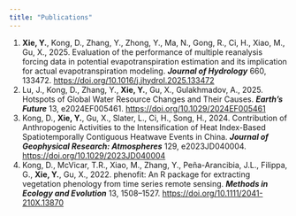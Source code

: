 ```yaml
---
title: "Publications"
---
```


1. **Xie, Y.**, Kong, D., Zhang, Y., Zhong, Y., Ma, N., Gong, R., Ci, H., Xiao, M., Gu, X., 2025. Evaluation of the performance of multiple reanalysis forcing data in potential evapotranspiration estimation and its implication for actual evapotranspiration modeling. ***Journal of Hydrology*** 660, 133472. [https://doi.org/10.1016/j.jhydrol.2025.133472](https://doi.org/10.1016/j.jhydrol.2025.133472)
2. Lu, J., Kong, D., Zhang, Y., **Xie, Y.**, Gu, X., Gulakhmadov, A., 2025. Hotspots of Global Water Resource Changes and Their Causes. ***Earth’s Future*** 13, e2024EF005461. [https://doi.org/10.1029/2024EF005461](https://doi.org/10.1029/2024EF005461)
3. Kong, D., **Xie, Y.**, Gu, X., Slater, L., Ci, H., Song, H., 2024. Contribution of Anthropogenic Activities to the Intensification of Heat Index-Based Spatiotemporally Contiguous Heatwave Events in China. ***Journal of Geophysical Research: Atmospheres*** 129, e2023JD040004. [https://doi.org/10.1029/2023JD040004](https://doi.org/10.1029/2023JD040004)
4. Kong, D., McVicar, T.R., Xiao, M., Zhang, Y., Peña-Arancibia, J.L., Filippa, G., **Xie, Y.**, Gu, X., 2022. phenofit: An R package for extracting vegetation phenology from time series remote sensing. ***Methods in Ecology and Evolution*** 13, 1508–1527. [https://doi.org/10.1111/2041-210X.13870](https://doi.org/10.1111/2041-210X.13870)

